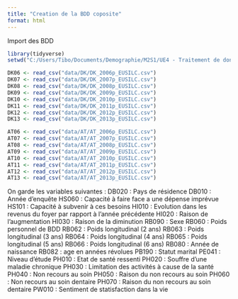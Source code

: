 ```yaml
---
title: "Creation de la BDD coposite"
format: html
---
```


Import des BDD
```r
library(tidyverse)
setwd("C:/Users/Tibo/Documents/Demographie/M2S1/UE4 - Traitement de données/traitement-donnee-systeme-soin")

DK06 <- read_csv("data/DK/DK_2006p_EUSILC.csv")
DK07 <- read_csv("data/DK/DK_2007p_EUSILC.csv")
DK08 <- read_csv("data/DK/DK_2008p_EUSILC.csv")
DK09 <- read_csv("data/DK/DK_2009p_EUSILC.csv")
DK10 <- read_csv("data/DK/DK_2010p_EUSILC.csv")
DK11 <- read_csv("data/DK/DK_2011p_EUSILC.csv")
DK12 <- read_csv("data/DK/DK_2012p_EUSILC.csv")
DK13 <- read_csv("data/DK/DK_2013p_EUSILC.csv")

AT06 <- read_csv("data/AT/AT_2006p_EUSILC.csv")
AT07 <- read_csv("data/AT/AT_2007p_EUSILC.csv")
AT08 <- read_csv("data/AT/AT_2008p_EUSILC.csv")
AT09 <- read_csv("data/AT/AT_2009p_EUSILC.csv")
AT10 <- read_csv("data/AT/AT_2010p_EUSILC.csv")
AT11 <- read_csv("data/AT/AT_2011p_EUSILC.csv")
AT12 <- read_csv("data/AT/AT_2012p_EUSILC.csv")
AT13 <- read_csv("data/AT/AT_2013p_EUSILC.csv")
```

On garde les variables suivantes : 
DB020 : Pays de résidence
DB010 : Année d'enquête
HS060 : Capacité à faire face a une dépense imprévue
HS101 : Capacité à subvenir à ces besoins
HI010 : Evolution dans les revenus du foyer par rapport à l'année précédente
HI020 : Raison de l'augmentation
HI030 : Raison de la diminution
RB090 : Sexe
RB060 : Poids personnel de BDD
RB062 : Poids longitudinal (2 ans)
RB063 : Poids longitudinal (3 ans)
RB064 : Poids longitudinal (4 ans)
RB065 : Poids longitudinal (5 ans)
RB066 : Poids longitudinal (6 ans)
RB080 : Année de naissance
RB082 : age en années révolues
PB190 : Statut marital
PE041 : Niveau d'étude
PH010 : Etat de santé ressenti
PH020 : Souffre d'une maladie chronique
PH030 : Limitation des activités à cause de la santé
PH040 : Non recours au soin
PH050 : Raison du non recours au soin
PH060 : Non recours au soin dentaire
PH070 : Raison du non recours au soin dentaire
PW010 : Sentiment de statisfaction dans la vie


